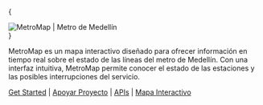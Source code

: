 
{<div className="row-metromap header"><img src="https://metromapmed.s3.amazonaws.com/assets/img/logo.png" alt="MetroMap | Metro de Medellín" /></div>}

MetroMap es un mapa interactivo diseñado para ofrecer información en tiempo real sobre el estado de las líneas del metro de Medellín. Con una interfaz intuitiva, MetroMap permite conocer el estado de las estaciones y las posibles interrupciones del servicio.

[Get Started](/docs/comenzar) | [Apoyar Proyecto](https://www.buymeacoffee.com/metromap) | [APIs](/docs/api) | [Mapa Interactivo](/docs/mapa)

<Map />
<Contributors/>
